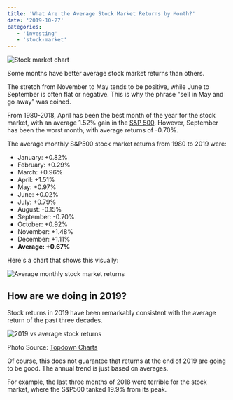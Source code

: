 ---
title: 'What Are the Average Stock Market Returns by Month?'
date: '2019-10-27'
categories:
   - 'investing'
   - 'stock-market'
---

![Stock market chart](https://stockanalysis.com/wp-content/uploads/2019/10/stock-market-chart-1024x538.jpg)

Some months have better average stock market returns than others.

The stretch from November to May tends to be positive, while June to September is often flat or negative. This is why the phrase "sell in May and go away" was coined.

From 1980-2018, April has been the best month of the year for the stock market, with an average 1.52% gain in the [S&P 500](/what-is-the-best-sp500-etf/). However, September has been the worst month, with average returns of -0.70%.

The average monthly S&P500 stock market returns from 1980 to 2019 were:

-  January: +0.82%
-  February: +0.29%
-  March: +0.96%
-  April: +1.51%
-  May: +0.97%
-  June: +0.02%
-  July: +0.79%
-  August: -0.15%
-  September: -0.70%
-  October: +0.92%
-  November: +1.48%
-  December: +1.11%
-  **Average: +0.67%**

Here's a chart that shows this visually:

![Average monthly stock market returns](https://stockanalysis.com/wp-content/uploads/2019/10/average-monthly-stock-market-returns.png)

## How are we doing in 2019?

Stock returns in 2019 have been remarkably consistent with the average return of the past three decades.

![2019 vs average stock returns](https://stockanalysis.com/wp-content/uploads/2019/10/2019-vs-average-stock-returns.png)

Photo Source: [Topdown Charts](https://www.topdowncharts.com/)

Of course, this does not guarantee that returns at the end of 2019 are going to be good. The annual trend is just based on averages.

For example, the last three months of 2018 were terrible for the stock market, where the S&P500 tanked 19.9% from its peak.
